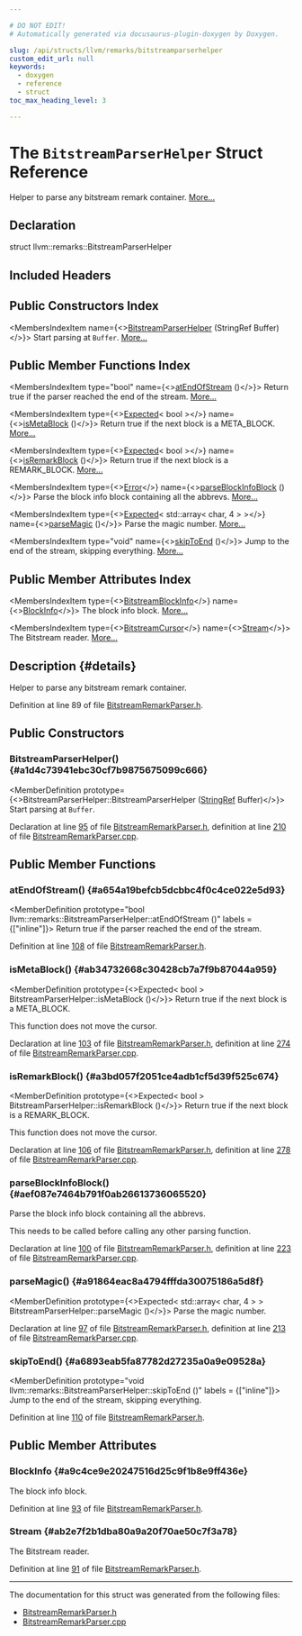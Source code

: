 ```yaml
---

# DO NOT EDIT!
# Automatically generated via docusaurus-plugin-doxygen by Doxygen.

slug: /api/structs/llvm/remarks/bitstreamparserhelper
custom_edit_url: null
keywords:
  - doxygen
  - reference
  - struct
toc_max_heading_level: 3

---
```





# The `BitstreamParserHelper` Struct Reference

<DoxygenPage pluginConfig={pluginConfig}>

Helper to parse any bitstream remark container. <a href="#details">More...</a>

## Declaration

<CodeBlock>struct llvm::remarks::BitstreamParserHelper</CodeBlock>

## Included Headers

<IncludesList>
<IncludesListItem
  filePath="llvm/Remarks/BitstreamRemarkParser.h"
  permalink="/docs/api/files/include/include/llvm/include/llvm/remarks/bitstreamremarkparser-h"
  isLocal="true" />
</IncludesList>

## Public Constructors Index

<MembersIndex>

<MembersIndexItem
  name={<><a href="#a1d4c73941ebc30cf7b9875675099c666">BitstreamParserHelper</a> (StringRef Buffer)</>}>
Start parsing at <code>Buffer</code>. <a href="#a1d4c73941ebc30cf7b9875675099c666">More...</a>
</MembersIndexItem>

</MembersIndex>

## Public Member Functions Index

<MembersIndex>

<MembersIndexItem
  type="bool"
  name={<><a href="#a654a19befcb5dcbbc4f0c4ce022e5d93">atEndOfStream</a> ()</>}>
Return true if the parser reached the end of the stream. <a href="#a654a19befcb5dcbbc4f0c4ce022e5d93">More...</a>
</MembersIndexItem>

<MembersIndexItem
  type={<><a href="/docs/api/classes/llvm/expected">Expected</a>&lt; bool &gt;</>}
  name={<><a href="#ab34732668c30428cb7a7f9b87044a959">isMetaBlock</a> ()</>}>
Return true if the next block is a META&#95;BLOCK. <a href="#ab34732668c30428cb7a7f9b87044a959">More...</a>
</MembersIndexItem>

<MembersIndexItem
  type={<><a href="/docs/api/classes/llvm/expected">Expected</a>&lt; bool &gt;</>}
  name={<><a href="#a3bd057f2051ce4adb1cf5d39f525c674">isRemarkBlock</a> ()</>}>
Return true if the next block is a REMARK&#95;BLOCK. <a href="#a3bd057f2051ce4adb1cf5d39f525c674">More...</a>
</MembersIndexItem>

<MembersIndexItem
  type={<><a href="/docs/api/classes/llvm/error">Error</a></>}
  name={<><a href="#aef087e7464b791f0ab26613736065520">parseBlockInfoBlock</a> ()</>}>
Parse the block info block containing all the abbrevs. <a href="#aef087e7464b791f0ab26613736065520">More...</a>
</MembersIndexItem>

<MembersIndexItem
  type={<><a href="/docs/api/classes/llvm/expected">Expected</a>&lt; std::array&lt; char, 4 &gt; &gt;</>}
  name={<><a href="#a91864eac8a4794fffda30075186a5d8f">parseMagic</a> ()</>}>
Parse the magic number. <a href="#a91864eac8a4794fffda30075186a5d8f">More...</a>
</MembersIndexItem>

<MembersIndexItem
  type="void"
  name={<><a href="#a6893eab5fa87782d27235a0a9e09528a">skipToEnd</a> ()</>}>
Jump to the end of the stream, skipping everything. <a href="#a6893eab5fa87782d27235a0a9e09528a">More...</a>
</MembersIndexItem>

</MembersIndex>

## Public Member Attributes Index

<MembersIndex>

<MembersIndexItem
  type={<><a href="/docs/api/classes/llvm/bitstreamblockinfo">BitstreamBlockInfo</a></>}
  name={<><a href="#a9c4ce9e20247516d25c9f1b8e9ff436e">BlockInfo</a></>}>
The block info block. <a href="#a9c4ce9e20247516d25c9f1b8e9ff436e">More...</a>
</MembersIndexItem>

<MembersIndexItem
  type={<><a href="/docs/api/classes/llvm/bitstreamcursor">BitstreamCursor</a></>}
  name={<><a href="#ab2e7f2b1dba80a9a20f70ae50c7f3a78">Stream</a></>}>
The Bitstream reader. <a href="#ab2e7f2b1dba80a9a20f70ae50c7f3a78">More...</a>
</MembersIndexItem>

</MembersIndex>

## Description {#details}

Helper to parse any bitstream remark container.

Definition at line 89 of file <a href="/docs/api/files/include/include/llvm/include/llvm/remarks/bitstreamremarkparser-h">BitstreamRemarkParser.h</a>.

<SectionDefinition>

## Public Constructors

### BitstreamParserHelper() {#a1d4c73941ebc30cf7b9875675099c666}

<MemberDefinition
  prototype={<>BitstreamParserHelper::BitstreamParserHelper (<a href="/docs/api/classes/llvm/stringref">StringRef</a> Buffer)</>}>
Start parsing at <code>Buffer</code>.

Declaration at line <a href="/docs/api/files/include/include/llvm/include/llvm/remarks/bitstreamremarkparser-h/#l00095">95</a> of file <a href="/docs/api/files/include/include/llvm/include/llvm/remarks/bitstreamremarkparser-h">BitstreamRemarkParser.h</a>, definition at line <a href="/docs/api/files/lib/lib/remarks/bitstreamremarkparser-cpp/#l00210">210</a> of file <a href="/docs/api/files/lib/lib/remarks/bitstreamremarkparser-cpp">BitstreamRemarkParser.cpp</a>.
</MemberDefinition>

</SectionDefinition>

<SectionDefinition>

## Public Member Functions

### atEndOfStream() {#a654a19befcb5dcbbc4f0c4ce022e5d93}

<MemberDefinition
  prototype="bool llvm::remarks::BitstreamParserHelper::atEndOfStream ()"
  labels = {["inline"]}>
Return true if the parser reached the end of the stream.

Definition at line <a href="/docs/api/files/include/include/llvm/include/llvm/remarks/bitstreamremarkparser-h/#l00108">108</a> of file <a href="/docs/api/files/include/include/llvm/include/llvm/remarks/bitstreamremarkparser-h">BitstreamRemarkParser.h</a>.
</MemberDefinition>

### isMetaBlock() {#ab34732668c30428cb7a7f9b87044a959}

<MemberDefinition
  prototype={<>Expected&lt; bool &gt; BitstreamParserHelper::isMetaBlock ()</>}>
Return true if the next block is a META&#95;BLOCK.

This function does not move the cursor.

Declaration at line <a href="/docs/api/files/include/include/llvm/include/llvm/remarks/bitstreamremarkparser-h/#l00103">103</a> of file <a href="/docs/api/files/include/include/llvm/include/llvm/remarks/bitstreamremarkparser-h">BitstreamRemarkParser.h</a>, definition at line <a href="/docs/api/files/lib/lib/remarks/bitstreamremarkparser-cpp/#l00274">274</a> of file <a href="/docs/api/files/lib/lib/remarks/bitstreamremarkparser-cpp">BitstreamRemarkParser.cpp</a>.
</MemberDefinition>

### isRemarkBlock() {#a3bd057f2051ce4adb1cf5d39f525c674}

<MemberDefinition
  prototype={<>Expected&lt; bool &gt; BitstreamParserHelper::isRemarkBlock ()</>}>
Return true if the next block is a REMARK&#95;BLOCK.

This function does not move the cursor.

Declaration at line <a href="/docs/api/files/include/include/llvm/include/llvm/remarks/bitstreamremarkparser-h/#l00106">106</a> of file <a href="/docs/api/files/include/include/llvm/include/llvm/remarks/bitstreamremarkparser-h">BitstreamRemarkParser.h</a>, definition at line <a href="/docs/api/files/lib/lib/remarks/bitstreamremarkparser-cpp/#l00278">278</a> of file <a href="/docs/api/files/lib/lib/remarks/bitstreamremarkparser-cpp">BitstreamRemarkParser.cpp</a>.
</MemberDefinition>

### parseBlockInfoBlock() {#aef087e7464b791f0ab26613736065520}

<MemberDefinition
  prototype="Error BitstreamParserHelper::parseBlockInfoBlock ()">
Parse the block info block containing all the abbrevs.

This needs to be called before calling any other parsing function.

Declaration at line <a href="/docs/api/files/include/include/llvm/include/llvm/remarks/bitstreamremarkparser-h/#l00100">100</a> of file <a href="/docs/api/files/include/include/llvm/include/llvm/remarks/bitstreamremarkparser-h">BitstreamRemarkParser.h</a>, definition at line <a href="/docs/api/files/lib/lib/remarks/bitstreamremarkparser-cpp/#l00223">223</a> of file <a href="/docs/api/files/lib/lib/remarks/bitstreamremarkparser-cpp">BitstreamRemarkParser.cpp</a>.
</MemberDefinition>

### parseMagic() {#a91864eac8a4794fffda30075186a5d8f}

<MemberDefinition
  prototype={<>Expected&lt; std::array&lt; char, 4 &gt; &gt; BitstreamParserHelper::parseMagic ()</>}>
Parse the magic number.

Declaration at line <a href="/docs/api/files/include/include/llvm/include/llvm/remarks/bitstreamremarkparser-h/#l00097">97</a> of file <a href="/docs/api/files/include/include/llvm/include/llvm/remarks/bitstreamremarkparser-h">BitstreamRemarkParser.h</a>, definition at line <a href="/docs/api/files/lib/lib/remarks/bitstreamremarkparser-cpp/#l00213">213</a> of file <a href="/docs/api/files/lib/lib/remarks/bitstreamremarkparser-cpp">BitstreamRemarkParser.cpp</a>.
</MemberDefinition>

### skipToEnd() {#a6893eab5fa87782d27235a0a9e09528a}

<MemberDefinition
  prototype="void llvm::remarks::BitstreamParserHelper::skipToEnd ()"
  labels = {["inline"]}>
Jump to the end of the stream, skipping everything.

Definition at line <a href="/docs/api/files/include/include/llvm/include/llvm/remarks/bitstreamremarkparser-h/#l00110">110</a> of file <a href="/docs/api/files/include/include/llvm/include/llvm/remarks/bitstreamremarkparser-h">BitstreamRemarkParser.h</a>.
</MemberDefinition>

</SectionDefinition>

<SectionDefinition>

## Public Member Attributes

### BlockInfo {#a9c4ce9e20247516d25c9f1b8e9ff436e}

<MemberDefinition
  prototype="BitstreamBlockInfo llvm::remarks::BitstreamParserHelper::BlockInfo">
The block info block.

Definition at line <a href="/docs/api/files/include/include/llvm/include/llvm/remarks/bitstreamremarkparser-h/#l00093">93</a> of file <a href="/docs/api/files/include/include/llvm/include/llvm/remarks/bitstreamremarkparser-h">BitstreamRemarkParser.h</a>.
</MemberDefinition>

### Stream {#ab2e7f2b1dba80a9a20f70ae50c7f3a78}

<MemberDefinition
  prototype="BitstreamCursor llvm::remarks::BitstreamParserHelper::Stream">
The Bitstream reader.

Definition at line <a href="/docs/api/files/include/include/llvm/include/llvm/remarks/bitstreamremarkparser-h/#l00091">91</a> of file <a href="/docs/api/files/include/include/llvm/include/llvm/remarks/bitstreamremarkparser-h">BitstreamRemarkParser.h</a>.
</MemberDefinition>

</SectionDefinition>

<hr/>

The documentation for this struct was generated from the following files:

<ul>
<li><a href="/docs/api/files/include/include/llvm/include/llvm/remarks/bitstreamremarkparser-h">BitstreamRemarkParser.h</a></li>
<li><a href="/docs/api/files/lib/lib/remarks/bitstreamremarkparser-cpp">BitstreamRemarkParser.cpp</a></li>
</ul>

</DoxygenPage>
